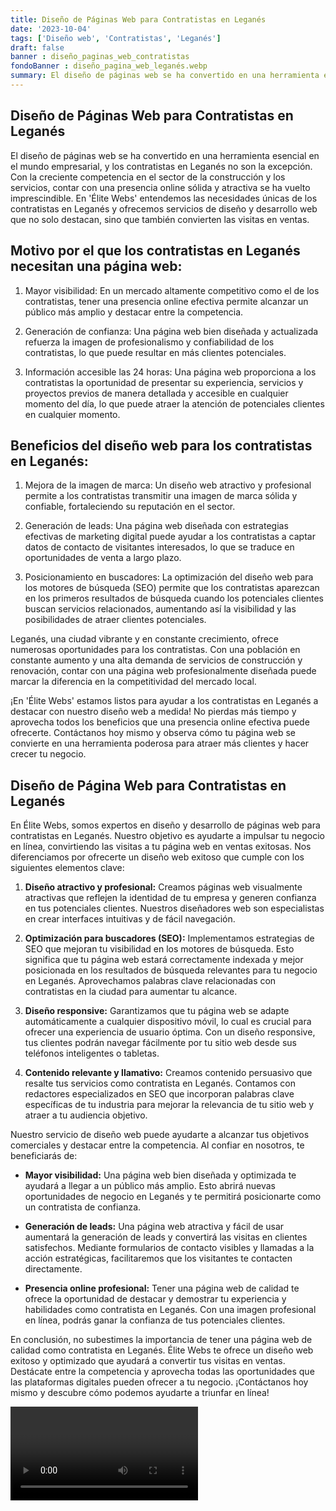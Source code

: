 ```yaml
---
title: Diseño de Páginas Web para Contratistas en Leganés
date: '2023-10-04'
tags: ['Diseño web', 'Contratistas', 'Leganés']
draft: false
banner : diseño_paginas_web_contratistas
fondoBanner : diseño_pagina_web_leganés.webp
summary: El diseño de páginas web se ha convertido en una herramienta esencial en el mundo empresarial, y los contratistas en Leganés no son la excepción. Con la creciente competencia en el sector de la construcción y los servicios, contar con una presencia online sólida y atractiva se ha vuelto imprescindible. En 'Élite Webs' entendemos las necesidades únicas de los contratistas en Leganés y ofrecemos servicios de diseño y desarrollo web que no solo destacan, sino que también convierten las visitas en ventas.
---
```


## Diseño de Páginas Web para Contratistas en Leganés

El diseño de páginas web se ha convertido en una herramienta esencial en el mundo empresarial, y los contratistas en Leganés no son la excepción. Con la creciente competencia en el sector de la construcción y los servicios, contar con una presencia online sólida y atractiva se ha vuelto imprescindible. En 'Élite Webs' entendemos las necesidades únicas de los contratistas en Leganés y ofrecemos servicios de diseño y desarrollo web que no solo destacan, sino que también convierten las visitas en ventas.

## Motivo por el que los contratistas en Leganés necesitan una página web:

1. Mayor visibilidad: En un mercado altamente competitivo como el de los contratistas, tener una presencia online efectiva permite alcanzar un público más amplio y destacar entre la competencia.

2. Generación de confianza: Una página web bien diseñada y actualizada refuerza la imagen de profesionalismo y confiabilidad de los contratistas, lo que puede resultar en más clientes potenciales.

3. Información accesible las 24 horas: Una página web proporciona a los contratistas la oportunidad de presentar su experiencia, servicios y proyectos previos de manera detallada y accesible en cualquier momento del día, lo que puede atraer la atención de potenciales clientes en cualquier momento.

## Beneficios del diseño web para los contratistas en Leganés:

1. Mejora de la imagen de marca: Un diseño web atractivo y profesional permite a los contratistas transmitir una imagen de marca sólida y confiable, fortaleciendo su reputación en el sector.

2. Generación de leads: Una página web diseñada con estrategias efectivas de marketing digital puede ayudar a los contratistas a captar datos de contacto de visitantes interesados, lo que se traduce en oportunidades de venta a largo plazo.

3. Posicionamiento en buscadores: La optimización del diseño web para los motores de búsqueda (SEO) permite que los contratistas aparezcan en los primeros resultados de búsqueda cuando los potenciales clientes buscan servicios relacionados, aumentando así la visibilidad y las posibilidades de atraer clientes potenciales.

Leganés, una ciudad vibrante y en constante crecimiento, ofrece numerosas oportunidades para los contratistas. Con una población en constante aumento y una alta demanda de servicios de construcción y renovación, contar con una página web profesionalmente diseñada puede marcar la diferencia en la competitividad del mercado local.

¡En 'Élite Webs' estamos listos para ayudar a los contratistas en Leganés a destacar con nuestro diseño web a medida! No pierdas más tiempo y aprovecha todos los beneficios que una presencia online efectiva puede ofrecerte. Contáctanos hoy mismo y observa cómo tu página web se convierte en una herramienta poderosa para atraer más clientes y hacer crecer tu negocio.

<GifSeo />

<Cta />

## Diseño de Página Web para Contratistas en Leganés

En Élite Webs, somos expertos en diseño y desarrollo de páginas web para contratistas en Leganés. Nuestro objetivo es ayudarte a impulsar tu negocio en línea, convirtiendo las visitas a tu página web en ventas exitosas. Nos diferenciamos por ofrecerte un diseño web exitoso que cumple con los siguientes elementos clave:

1. **Diseño atractivo y profesional:** Creamos páginas web visualmente atractivas que reflejen la identidad de tu empresa y generen confianza en tus potenciales clientes. Nuestros diseñadores web son especialistas en crear interfaces intuitivas y de fácil navegación.

2. **Optimización para buscadores (SEO):** Implementamos estrategias de SEO que mejoran tu visibilidad en los motores de búsqueda. Esto significa que tu página web estará correctamente indexada y mejor posicionada en los resultados de búsqueda relevantes para tu negocio en Leganés. Aprovechamos palabras clave relacionadas con contratistas en la ciudad para aumentar tu alcance.

3. **Diseño responsive:** Garantizamos que tu página web se adapte automáticamente a cualquier dispositivo móvil, lo cual es crucial para ofrecer una experiencia de usuario óptima. Con un diseño responsive, tus clientes podrán navegar fácilmente por tu sitio web desde sus teléfonos inteligentes o tabletas.

4. **Contenido relevante y llamativo:** Creamos contenido persuasivo que resalte tus servicios como contratista en Leganés. Contamos con redactores especializados en SEO que incorporan palabras clave específicas de tu industria para mejorar la relevancia de tu sitio web y atraer a tu audiencia objetivo.

Nuestro servicio de diseño web puede ayudarte a alcanzar tus objetivos comerciales y destacar entre la competencia. Al confiar en nosotros, te beneficiarás de:

- **Mayor visibilidad:** Una página web bien diseñada y optimizada te ayudará a llegar a un público más amplio. Esto abrirá nuevas oportunidades de negocio en Leganés y te permitirá posicionarte como un contratista de confianza.

- **Generación de leads:** Una página web atractiva y fácil de usar aumentará la generación de leads y convertirá las visitas en clientes satisfechos. Mediante formularios de contacto visibles y llamadas a la acción estratégicas, facilitaremos que los visitantes te contacten directamente.

- **Presencia online profesional:** Tener una página web de calidad te ofrece la oportunidad de destacar y demostrar tu experiencia y habilidades como contratista en Leganés. Con una imagen profesional en línea, podrás ganar la confianza de tus potenciales clientes.

En conclusión, no subestimes la importancia de tener una página web de calidad como contratista en Leganés. Élite Webs te ofrece un diseño web exitoso y optimizado que ayudará a convertir tus visitas en ventas. Destácate entre la competencia y aprovecha todas las oportunidades que las plataformas digitales pueden ofrecer a tu negocio. ¡Contáctanos hoy mismo y descubre cómo podemos ayudarte a triunfar en línea!

<Video />

<CtaBot job='Contratistas' city='Leganés'/>

<Gmaps query='Leganés+españa+maps' />